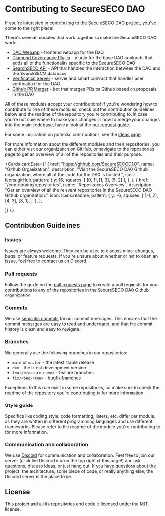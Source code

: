 
# Contributing to SecureSECO DAO

If you're interested in contributing to the SecureSECO DAO project, you've come to the right place!

There's several modules that work together to make the SecureSECO DAO work:

- [DAO Webapp](/https://github.com/SecureSECODAO/dao-webapp) - frontend webapp for the DAO
- [Diamond Governance Plugin](https://github.com/SecureSECODAO/diamond-governance) - plugin for the base DAO contracts that adds all of the functionality specific to the SecureSECO DAO
- [SearchSECO API](https://github.com/SecureSECODAO/searchSECO-api) - API that handles the interaction between the DAO and the SearchSECO database
- [Verification Server](https://github.com/SecureSECODAO/member-verification) - server and smart contract that handles user verification for the DAO
- [Github PR Merger](https://github.com/SecureSECODAO/pr-merger) - bot that merges PRs on Github based on proposals in the DAO

All of these modules accept your contributions!
If you're wondering how to contribute to one of these modules, check out the [contribution guidelines](#contribution-guidelines) below and the readme of the repository you're contributing to.
In case you're not sure where to make your changes or how to merge your changes into the main codebase, have a look at the [pull request guide](/contributing/pull-requests).

For some inspiration on potential contributions, see the [ideas page](/contributing/ideas).

For more information about the different modules and their repositories, you can either visit our organization on GitHub, or navigate to the repositories page to get an overview of all of the repositories and their purpose.

<Cards
  cardData={[
    {
      href: "https://github.com/SecureSECODAO",
      name: "Github Organization",
      description: "Visit the SecureSECO DAO Github organization, where all of the code for the DAO is hosted.",
      icon: Icons.gitHub,
      pattern: {
        y: 16,
        squares: [
          [0, 1],
          [1, 3],
          [5, 2]
        ],
      },
    },
    {
      href: "/contributing/repositories",
      name: "Repositories Overview",
      description: "Get an overview of all the relevant repositories in the SecureSECO DAO Github organization.",
      icon: Icons.readme,
      pattern: {
        y: -6,
        squares: [
          [-1, 2],
          [4, 3],
          [3, 1],
        ],
      },
    },

]}
/>

## Contribution Guidelines

### Issues

Issues are always welcome. They can be used to discuss minor changes, bugs, or feature requests. If you're unsure about whether or not to open an issue, feel free to contact us on [Discord](https://discord.gg/).

### Pull requests

Follow the guide on the [pull requests page](/contributing/pull-requests) to create a pull requests for your contributions to any of the repositories in the SecureSECO DAO Github organization.

### Commits

We use [semantic commits](https://gist.github.com/joshbuchea/6f47e86d2510bce28f8e7f42ae84c716) for our commit messages. This ensures that the commit messages are easy to read and understand, and that the commit history is clean and easy to navigate.

### Branches

We generally use the following branches in our repositories:

- `main` or `master` - the latest stable release
- `dev` - the latest development version
- `feat/<feature-name>` - feature branches
- `fix/<bug-name>` - bugfix branches

Exceptions to this rule exist in some repositories, so make sure to check the readme of the repository you're contributing to for more information.

### Style guide

Specifics like coding style, code formatting, linters, etc. differ per module, as they are written in different programming languages and use different frameworks. Please refer to the readme of the module you're contributing to for more information.

### Communication and collaboration

We use [Discord](https://discord.gg/) for communication and collaboration. Feel free to join our server (click the Discord icon in the top right of this page!) and ask questions, discuss ideas, or just hang out.
If you have questions about the project, the architecture, some piece of code, or really anything else, the Discord server is the place to be.

## License

This project and all its repositories and code is licensed under the
[MIT](https://choosealicense.com/licenses/mit/)
license.
